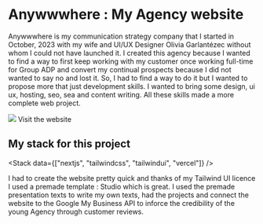 
<Breadcrumb parent="Projects" name="Anywwwhere : My Agency website" />

# Anywwwhere : My Agency website

Anywwwhere is my communication strategy company that I started in October, 2023 with my wife and UI/UX Designer <Link href="https://olivia-garlantezec.fr/" target="_blank">Olivia Garlantézec</Link> without whom I could not have launched it. I created this agency because I wanted to find a way to first keep working with my customer once working full-time for Group ADP and convert my continual prospects because I did not wanted to say no and lost it. So, I had to find a way to do it but I wanted to propose more that just development skills. I wanted to bring some design, ui ux, hosting, seo, sea and content writing. All these skills made a more complete web project.

<Image src="/img/anywwwhere.png" width={800} height={0} />

<Link href="https://anywwwhere.com" target="_blank">
	Visit the website
</Link>

## My stack for this project

<Stack data={["nextjs", "tailwindcss", "tailwindui", "vercel"]} />

I had to create the website pretty quick and thanks of my Tailwind UI licence I used a premade template : <Link href="https://tailwindui.com/templates/studio" target="_blank">Studio</Link> which is great. I used the premade presentation texts to write my own texts, had the projects and connect the website to the Google My Business API to inforce the credibility of the young Agency through customer reviews.
